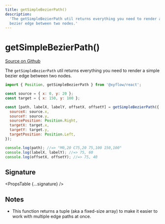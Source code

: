 ```yaml
---
title: getSimpleBezierPath()
description:
  'The getSimpleBezierPath util returns everything you need to render a simple
  bezier edge between two nodes.'
---
```



# getSimpleBezierPath()

[Source on Github](https://github.com/xyflow/xyflow/blob/main/packages/react/src/components/Edges/SimpleBezierEdge.tsx/#L32)

The `getSimpleBezierPath` util returns everything you need to render a simple
bezier edge between two nodes.

```js
import { Position, getSimpleBezierPath } from '@xyflow/react';

const source = { x: 0, y: 20 };
const target = { x: 150, y: 100 };

const [path, labelX, labelY, offsetX, offsetY] = getSimpleBezierPath({
  sourceX: source.x,
  sourceY: source.y,
  sourcePosition: Position.Right,
  targetX: target.x,
  targetY: target.y,
  targetPosition: Position.Left,
});

console.log(path); //=> "M0,20 C75,20 75,100 150,100"
console.log(labelX, labelY); //=> 75, 60
console.log(offsetX, offsetY); //=> 75, 40
```

## Signature

<PropsTable {...signature} />

## Notes

- This function returns a tuple (aka a fixed-size array) to make it easier to
  work with multiple edge paths at once.
